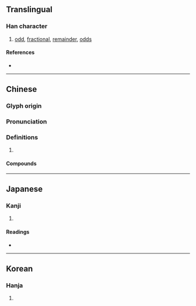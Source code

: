 {{character info}}
==Translingual==

===Han character===
{{Han char|rn=102|rad=田|as=08|sn=13|four=64021|canj=WKMR|ids=⿰田奇}}

# [[odd]], [[fractional]], [[remainder]], [[odds]]

====References====
* {{Han ref|kx=0765.030|dkj=21893|dj=1176.030|hdz=42545.130|uh=7578|ud=30072|bh=B7EE|bd=47086}}

----

==Chinese==
{{zh-forms}}

===Glyph origin===
{{Han etym}}

===Pronunciation===
{{zh-pron
|m=jī
|m-s=
|c=gei1,kei1
|c-t=
|g=
|h=pfs=
|j=
|md=
|mn=kî
|mn-t=
|w=
|x=
|mc=y
|oc=y
|cat=
}}

===Definitions===
{{zh-hanzi}}

# {{rfdef|zh}}

====Compounds====
{{zh-der|畸角|偏畸|畸形發展|畸形兒|畸形|畸零地|畸角子|畸零|畸輕畸重|畸變|畸戀|畸人|正畸}}

----

==Japanese==

===Kanji===
{{ja-kanji|grade=|rs=田08}}

# {{rfdef|ja|sort=田08}}

====Readings====
* {{ja-readings
|goon=き
|kanon=き
|kun=はした, めずら-し.い, かたわ
|nanori=
}}

----

==Korean==

===Hanja===
{{ko-hanja|hangeul=기|eumhun=|rv=gi|mr=ki|y=ki}}

# {{rfdef|ko|sort=田08}}